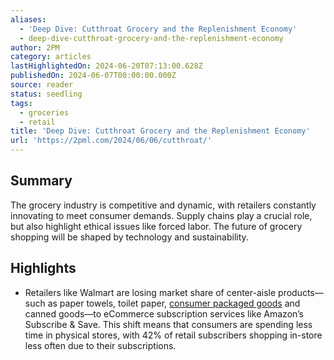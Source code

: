 ```yaml
---
aliases:
  - 'Deep Dive: Cutthroat Grocery and the Replenishment Economy'
  - deep-dive-cutthroat-grocery-and-the-replenishment-economy
author: 2PM
category: articles
lastHighlightedOn: 2024-06-20T07:13:00.628Z
publishedOn: 2024-06-07T00:00:00.000Z
source: reader
status: seedling
tags:
  - groceries
  - retail
title: 'Deep Dive: Cutthroat Grocery and the Replenishment Economy'
url: 'https://2pml.com/2024/06/06/cutthroat/'
---
```

## Summary

The grocery industry is competitive and dynamic, with retailers constantly innovating to meet consumer demands. Supply chains play a crucial role, but also highlight ethical issues like forced labor. The future of grocery shopping will be shaped by technology and sustainability.

## Highlights

- Retailers like Walmart are losing market share of center-aisle products—such as paper towels, toilet paper, [consumer packaged goods](https://2pml.com/2024/03/13/cpg/) and canned goods—to eCommerce subscription services like Amazon’s Subscribe & Save. This shift means that consumers are spending less time in physical stores, with 42% of retail subscribers shopping in-store less often due to their subscriptions.
